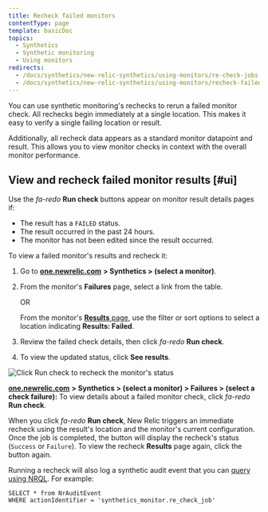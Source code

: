 ```yaml
---
title: Recheck failed monitors
contentType: page
template: basicDoc
topics:
  - Synthetics
  - Synthetic monitoring
  - Using monitors
redirects:
  - /docs/synthetics/new-relic-synthetics/using-monitors/re-check-jobs-0
  - /docs/synthetics/new-relic-synthetics/using-monitors/recheck-failed-monitors
---
```


You can use synthetic monitoring's rechecks to rerun a failed monitor check. All rechecks begin immediately at a single location. This makes it easy to verify a single failing location or result.

Additionally, all recheck data appears as a standard monitor datapoint and result. This allows you to view monitor checks in context with the overall monitor performance.

## View and recheck failed monitor results [#ui]

Use the <i className="fa fa-redo"><span>fa-redo</span></i>
**Run check** buttons appear on monitor result details pages if:

* The result has a `FAILED` status.
* The result occurred in the past 24 hours.
* The monitor has not been edited since the result occurred.

To view a failed monitor's results and recheck it:

1. Go to [**one.newrelic.com**](http://one.newrelic.com/) **> Synthetics > (select a monitor)**.
2. From the monitor's **Failures** page, select a link from the table.

   OR

   From the monitor's [**Results** page](/docs/synthetics/new-relic-synthetics/using-monitors/view-monitor-results), use the filter or sort options to select a location indicating **Results: Failed**.
3. Review the failed check details, then click <i className="fa fa-redo"><span>fa-redo</span></i>
   **Run check**.
4. To view the updated status, click **See results**.

![Click Run check to recheck the monitor's status](./images/runcheck.png "Click Run check to recheck the monitor's status")

[**one.newrelic.com**](http://one.newrelic.com/) **> Synthetics > (select a monitor) > Failures > (select a check failure):** To view details about a failed monitor check, click <i className="fa fa-redo"><span>fa-redo</span></i>
**Run check**.

When you click <i className="fa fa-redo"><span>fa-redo</span></i>
**Run check**, New Relic triggers an immediate recheck using the result's location and the monitor's current configuration. Once the job is completed, the button will display the recheck's status (`Success` or `Failure`). To view the recheck **Results** page again, click the button again.

Running a recheck will also log a synthetic audit event that you can [query using NRQL](/docs/query-your-data/nrql-new-relic-query-language/nrql-query-tutorials/query-infrastructure-dimensional-metrics-nrql). For example:

```
SELECT * from NrAuditEvent 
WHERE actionIdentifier = 'synthetics_monitor.re_check_job'
```
